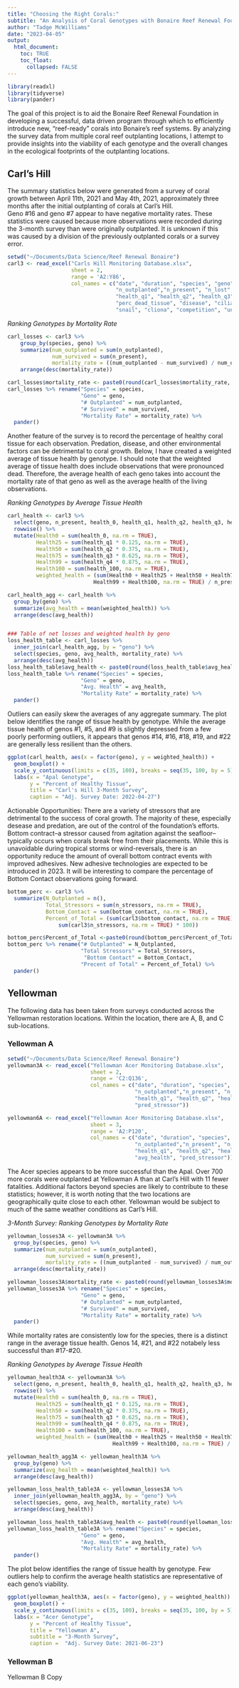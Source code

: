 ```yaml
---
title: "Choosing the Right Corals:"
subtitle: "An Analysis of Coral Genotypes with Bonaire Reef Renewal Foundation"
author: "Tadge McWilliams"
date: "2023-04-05"
output: 
  html_document:
    toc: TRUE
    toc_float:
      collapsed: FALSE
---
```


```r
library(readxl)
library(tidyverse)
library(pander)
```
The goal of this project is to aid the Bonaire Reef Renewal Foundation in developing a successful, data driven program through which to efficiently introduce new, "reef-ready" corals into Bonaire's reef systems.  By analyzing the survey data from multiple coral reef outplanting locations, I attempt to provide insights into the viability of each genotype and the overall changes in the ecological footprints of the outplanting locations.

## Carl's Hill

The summary statistics below were generated from a survey of coral growth between April 11th, 2021 and May 4th, 2021, approximately three months after the initial outplanting of corals at Carl's Hill.  
Geno #16 and geno #7 appear to have negative mortality rates.  These statistics were caused because more observations were recorded during the 3-month survey than were originally outplanted.  It is unknown if this was caused by a division of the previously outplanted corals or a survey error.

```r
setwd("~/Documents/Data Science/Reef Renewal Bonaire")
carl3 <- read_excel("Carls Hill Monitoring Database.xlsx", 
                    sheet = 2, 
                    range = 'A2:Y86',
                    col_names = c("date", "duration", "species", "geno", "cluster", 
                                  "n_outplanted","n_present", "n_lost", "health_0",
                                  "health_q1", "health_q2", "health_q3", "health_q4", "health_100",
                                  "perc_dead_tissue", "disease", "ciliate", "bottom_contact", "fireworm",
                                  "snail", "cliona", "competition", "unknown", "none", "n_stressors"))
```

*Ranking Genotypes by Mortality Rate*
```r
carl_losses <- carl3 %>%
    group_by(species, geno) %>%
    summarize(num_outplanted = sum(n_outplanted),
              num_survived = sum(n_present),
              mortality_rate = ((num_outplanted - num_survived) / num_outplanted) * 100) %>%
    arrange(desc(mortality_rate))

carl_losses$mortality_rate <- paste0(round(carl_losses$mortality_rate, 2), "%")
carl_losses %>% rename("Species" = species, 
                       "Geno" = geno, 
                       "# Outplanted" = num_outplanted, 
                       "# Survived" = num_survived, 
                       "Mortality Rate" = mortality_rate) %>%
  pander()
```

Another feature of the survey is to record the percentage of healthy coral tissue for each observation.  Predation, disease, and other environmental factors can be detrimental to coral growth.  Below, I have created a weighted average of tissue health by genotype.  I should note that the weighted average of tissue health does include observations that were pronounced dead.  Therefore, the average health of each geno takes into account the mortality rate of that geno as well as the average health of the living observations.  

*Ranking Genotypes by Average Tissue Health*
```r
carl_health <- carl3 %>%
  select(geno, n_present, health_0, health_q1, health_q2, health_q3, health_q4, health_100) %>%
  rowwise() %>%
  mutate(Health0 = sum(health_0, na.rm = TRUE),
         Health25 = sum(health_q1 * 0.125, na.rm = TRUE),
         Health50 = sum(health_q2 * 0.375, na.rm = TRUE),
         Health75 = sum(health_q3 * 0.625, na.rm = TRUE),
         Health99 = sum(health_q4 * 0.875, na.rm = TRUE),
         Health100 = sum(health_100, na.rm = TRUE),
         weighted_health = (sum(Health0 + Health25 + Health50 + Health75 + 
                           Health99 + Health100, na.rm = TRUE) / n_present) * 100) 

carl_health_agg <- carl_health %>%
  group_by(geno) %>%
  summarize(avg_health = mean(weighted_health)) %>%
  arrange(desc(avg_health))


### Table of net losses and weighted health by geno
loss_health_table <- carl_losses %>%
  inner_join(carl_health_agg, by = "geno") %>%
  select(species, geno, avg_health, mortality_rate) %>%
  arrange(desc(avg_health)) 
loss_health_table$avg_health <- paste0(round(loss_health_table$avg_health, 2), "%")
loss_health_table %>% rename("Species" = species, 
                       "Geno" = geno, 
                       "Avg. Health" = avg_health, 
                       "Mortality Rate" = mortality_rate) %>% 
  pander()
```


Outliers can easily skew the averages of any aggregate summary.  The plot below identifies the range of tissue health by genotype.  While the average tissue health of genos #1, #5, and #9 is slightly depressed from a few poorly performing outliers, it appears that genos #14, #16, #18, #19, and #22 are generally less resilient than the others.

```r
ggplot(carl_health, aes(x = factor(geno), y = weighted_health)) + 
  geom_boxplot() +
  scale_y_continuous(limits = c(35, 100), breaks = seq(35, 100, by = 5)) +
  labs(x = "Apal Genotype", 
       y = "Percent of Healthy Tissue",
       title = "Carl's Hill 3-Month Survey",
       caption = "Adj. Survey Date: 2022-04-27")
```

Actionable Opportunities:
There are a variety of stressors that are detrimental to the success of coral growth.  The majority of these, especially desease and predation, are out of the control of the foundation's efforts.  Bottom contract--a stressor caused from agitation against the seafloor--typically occurs when corals break free from their placements.  While this is unavoidable during tropical storms or wind-reversals, there is an opportunity reduce the amount of overall bottom contract events with improved adhesives.  New adhesive technologies are expected to be introduced in 2023.  It will be interesting to compare the percentage of Bottom Contact observations going forward.

```r
bottom_perc <- carl3 %>%
  summarize(N_Outplanted = n(),
            Total_Stressors = sum(n_stressors, na.rm = TRUE),
            Bottom_Contact = sum(bottom_contact, na.rm = TRUE),
            Percent_of_Total = (sum(carl3$bottom_contact, na.rm = TRUE) / 
                sum(carl3$n_stressors, na.rm = TRUE) * 100))

bottom_perc$Percent_of_Total <-paste0(round(bottom_perc$Percent_of_Total, 2), "%")
bottom_perc %>% rename("# Outplanted" = N_Outplanted,
                       "Total Stressors" = Total_Stressors,
                        "Bottom Contact" = Bottom_Contact,
                       "Precent of Total" = Percent_of_Total) %>%
  pander()
```


## Yellowman
The following data has been taken from surveys conducted across the Yellowman restoration locations.  Within the location, there are A, B, and C sub-locations.

### Yellowman A

```r
setwd("~/Documents/Data Science/Reef Renewal Bonaire")
yellowman3A <- read_excel("Yellowman Acer Monitoring Database.xlsx", 
                          sheet = 2, 
                          range = 'C2:Q136',
                          col_names = c("date", "duration", "species", "geno", "cluster", 
                                        "n_outplanted","n_present", "n_lost", "health_0",
                                        "health_q1", "health_q2", "health_q3", "health_q4", "health_100",
                                        "pred_stressor"))

yellowman6A <- read_excel("Yellowman Acer Monitoring Database.xlsx", 
                          sheet = 3, 
                          range = 'A2:P120',
                          col_names = c("date", "duration", "species", "geno", "cluster", 
                                        "n_outplanted","n_present", "n_lost", "health_0",
                                        "health_q1", "health_q2", "health_q3", "health_q4", "health_100",
                                        "avg_health", "pred_stressor"))
```
The Acer species appears to be more successful than the Apal.  Over 700 more corals were outplanted at Yellowman A than at Carl's Hill with 11 fewer fatalities.  Additional factors beyond species are likely to contribute to these statistics; however, it is worth noting that the two locations are geographically quite close to each other.  Yellowman would be subject to much of the same weather conditions as Carl's Hill.

*3-Month Survey: Ranking Genotypes by Mortality Rate*
```r
yellowman_losses3A <- yellowman3A %>%
  group_by(species, geno) %>%
  summarize(num_outplanted = sum(n_outplanted),
            num_survived = sum(n_present),
            mortality_rate = ((num_outplanted - num_survived) / num_outplanted) * 100) %>%
  arrange(desc(mortality_rate))

yellowman_losses3A$mortality_rate <- paste0(round(yellowman_losses3A$mortality_rate, 2), "%")
yellowman_losses3A %>% rename("Species" = species, 
                       "Geno" = geno, 
                       "# Outplanted" = num_outplanted, 
                       "# Survived" = num_survived, 
                       "Mortality Rate" = mortality_rate) %>%
  pander()
```
While mortality rates are consistently low for the species, there is a distinct range in the average tissue health.  Genos 14, #21, and #22 notabely less successful than #17-#20.  

*Ranking Genotypes by Average Tissue Health*
```r
yellowman_health3A <- yellowman3A %>%
  select(geno, n_present, health_0, health_q1, health_q2, health_q3, health_q4, health_100) %>%
  rowwise() %>%
  mutate(Health0 = sum(health_0, na.rm = TRUE),
         Health25 = sum(health_q1 * 0.125, na.rm = TRUE),
         Health50 = sum(health_q2 * 0.375, na.rm = TRUE),
         Health75 = sum(health_q3 * 0.625, na.rm = TRUE),
         Health99 = sum(health_q4 * 0.875, na.rm = TRUE),
         Health100 = sum(health_100, na.rm = TRUE),
         weighted_health = (sum(Health0 + Health25 + Health50 + Health75 + 
                                 Health99 + Health100, na.rm = TRUE) / n_present) * 100)

yellowman_health_agg3A <- yellowman_health3A %>%
  group_by(geno) %>%
  summarize(avg_health = mean(weighted_health)) %>%
  arrange(desc(avg_health))

yellowman_loss_health_table3A <- yellowman_losses3A %>%
  inner_join(yellowman_health_agg3A, by = "geno") %>%
  select(species, geno, avg_health, mortality_rate) %>%
  arrange(desc(avg_health)) 

yellowman_loss_health_table3A$avg_health <- paste0(round(yellowman_loss_health_table3A$avg_health, 2), "%")
yellowman_loss_health_table3A %>% rename("Species" = species, 
                       "Geno" = geno, 
                       "Avg. Health" = avg_health, 
                       "Mortality Rate" = mortality_rate) %>% 
  pander()
```

The plot below identifies the range of tissue health by genotype.  Few outliers help to confirm the average health statistics are representative of each geno's viability.

```r
ggplot(yellowman_health3A, aes(x = factor(geno), y = weighted_health)) + 
  geom_boxplot() +
  scale_y_continuous(limits = c(35, 100), breaks = seq(35, 100, by = 5)) +
  labs(x = "Acer Genotype", 
       y = "Percent of Healthy Tissue",
       title = "Yellowman A",
       subtitle = "3-Month Survey",
       caption =  "Adj. Survey Date: 2021-06-23")
```

### Yellowman B
Yellowman B Copy